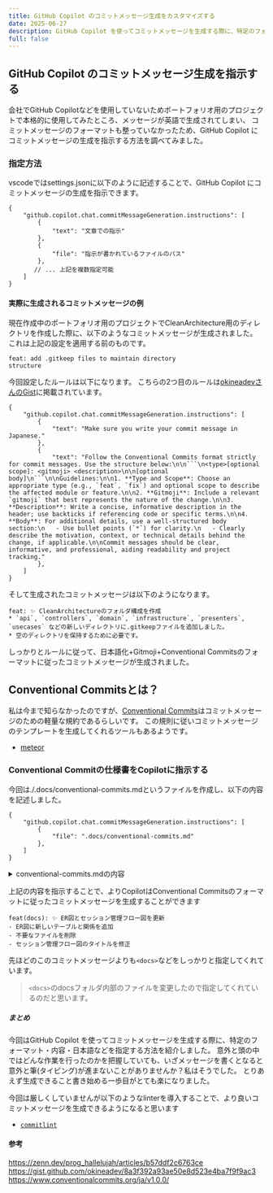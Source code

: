 ```yaml
---
title: GitHub Copilot のコミットメッセージ生成をカスタマイズする
date: 2025-06-27
description: GitHub Copilot を使ってコミットメッセージを生成する際に、特定のフォーマット・内容・日本語などを指定する方法を紹介します。
full: false
---
```


## GitHub Copilot のコミットメッセージ生成を指示する
会社でGitHub Copilotなどを使用していないためポートフォリオ用のプロジェクトで本格的に使用してみたところ、メッセージが英語で生成されてしまい、
コミットメッセージのフォーマットも整っていなかったため、GitHub Copilot にコミットメッセージの生成を指示する方法を調べてみました。

### 指定方法
vscodeではsettings.jsonに以下のように記述することで、GitHub Copilot にコミットメッセージの生成を指示できます。

```jsonc
{
    "github.copilot.chat.commitMessageGeneration.instructions": [
        {
            "text": "文章での指示"
        },
        {
            "file": "指示が書かれているファイルのパス"
        },
       // ... 上記を複数指定可能
    ]
}
```

#### 実際に生成されるコミットメッセージの例

現在作成中のポートフォリオ用のプロジェクトでCleanArchitecture用のディレクトリを作成した際に、以下のようなコミットメッセージが生成されました。
これは上記の設定を適用する前のものです。

```text
feat: add .gitkeep files to maintain directory
structure
```

今回設定したルールは以下になります。
こちらの2つ目のルールは[okineadevさんのGist](https://gist.github.com/okineadev/8a3f392a93ae50e8d523e4ba7f9f9ac3)に掲載されています。
```jsonc
{
    "github.copilot.chat.commitMessageGeneration.instructions": [
        {
            "text": "Make sure you write your commit message in Japanese."
        },
        {
            "text": "Follow the Conventional Commits format strictly for commit messages. Use the structure below:\n\n```\n<type>[optional scope]: <gitmoji> <description>\n\n[optional body]\n```\n\nGuidelines:\n\n1. **Type and Scope**: Choose an appropriate type (e.g., `feat`, `fix`) and optional scope to describe the affected module or feature.\n\n2. **Gitmoji**: Include a relevant `gitmoji` that best represents the nature of the change.\n\n3. **Description**: Write a concise, informative description in the header; use backticks if referencing code or specific terms.\n\n4. **Body**: For additional details, use a well-structured body section:\n   - Use bullet points (`*`) for clarity.\n   - Clearly describe the motivation, context, or technical details behind the change, if applicable.\n\nCommit messages should be clear, informative, and professional, aiding readability and project tracking."
        },
    ]
}
```

そして生成されたコミットメッセージは以下のようになります。

```text
feat: ✨ CleanArchitectureのフォルダ構成を作成
* `api`, `controllers`, `domain`, `infrastructure`, `presenters`, `usecases` などの新しいディレクトリに.gitkeepファイルを追加しました。
* 空のディレクトリを保持するために必要です。
```

しっかりとルールに従って、日本語化+Gitmoji+Conventional Commitsのフォーマットに従ったコミットメッセージが生成されました。


## Conventional Commitsとは？
私は今まで知らなかったのですが、[Conventional Commits](https://www.conventionalcommits.org/)はコミットメッセージのための軽量な規約であるらしいです。
この規則に従いコミットメッセージのテンプレートを生成してくれるツールもあるようです。

- [meteor](https://github.com/stefanlogue/meteor?tab=readme-ov-file)

### Conventional Commitの仕様書をCopilotに指示する
今回は./.docs/conventional-commits.mdというファイルを作成し、以下の内容を記述しました。

```jsonc
{
    "github.copilot.chat.commitMessageGeneration.instructions": [
        {
            "file": ".docs/conventional-commits.md"
        },
    ]
}
```

<details>

<summary>conventional-commits.mdの内容</summary>
# Conventional Commits Usage Guide

> 📘 This document includes material from the [Conventional Commits v1.0.0 Specification](https://www.conventionalcommits.org/en/v1.0.0/), licensed under [Creative Commons Attribution 3.0 International (CC BY 3.0)](https://creativecommons.org/licenses/by/3.0/).  
> Copyright © The Conventional Commits Specification Authors.

---

## ✍️ Commit Message Format

```

<type>(<scope>)\<optional !>: <description>

\[optional body]

\[optional footer(s)]

```

- The message must start with a **type** (`feat`, `fix`, `docs`, etc.).
- A **scope** may be included in parentheses.
- If the commit includes a breaking change, **`!`** must be added before the colon.
- A **description** must follow after a colon and a space.

---

## ✅ Examples

### Basic Feature and Fix

```text
feat(login): add support for OAuth2

fix(parser): handle null inputs correctly
```

### With Body

```text
feat(profile): allow avatar image uploads

This adds support for uploading avatar images using multipart/form-data.
Thumbnails are generated automatically using sharp.
```

### With Footer

```text
fix(auth): reject expired tokens

Tokens are now checked for expiration during validation.

Closes: #42
```

### Breaking Change (in header)

```text
refactor(api)!: drop support for legacy v1 endpoints

BREAKING CHANGE: API clients must now use the v2 endpoints.
```

### Breaking Change (footer only)

```text
chore(deps): update express to v5

BREAKING CHANGE: Express 5 no longer supports middleware chaining via `next('route')`.
```

---

## 📌 Common `type` Values

| Type       | Meaning                       |
| ---------- | ----------------------------- |
| `feat`     | A new feature                 |
| `fix`      | A bug fix                     |
| `docs`     | Documentation only changes    |
| `style`    | Code style (formatting, etc.) |
| `refactor` | Code refactoring              |
| `perf`     | Performance improvement       |
| `test`     | Adding or fixing tests        |
| `chore`    | Build process or tool changes |

You may define and use additional types if needed.

---

## 🔗 References

- [Official Specification](https://www.conventionalcommits.org/en/v1.0.0/)
- [RFC 2119 Keywords](https://www.rfc-editor.org/rfc/rfc2119)
- [CC BY 4.0 License](https://creativecommons.org/licenses/by/4.0/)

</details>


上記の内容を指示することで、よりCopilotはConventional Commitsのフォーマットに従ったコミットメッセージを生成することができます

```text
feat(docs): ✨ ER図とセッション管理フロー図を更新
- ER図に新しいテーブルと関係を追加
- 不要なファイルを削除
- セッション管理フロー図のタイトルを修正
```

先ほどのこのコミットメッセージよりも`<docs>`などをしっかりと指定してくれています。
> `<docs>`のdocsフォルダ内部のファイルを変更したので指定してくれているのだと思います。


##### まとめ
今回はGitHub Copilot を使ってコミットメッセージを生成する際に、特定のフォーマット・内容・日本語などを指定する方法を紹介しました。
意外と頭の中ではどんな作業を行ったのかを把握していても、いざメッセージを書くとなると意外と筆(タイピング)が進まないことがありませんか？私はそうでした。
とりあえず生成できること書き始める一歩目がとても楽になりました。

今回は厳しくしていませんが以下のようなlinterを導入することで、より良いコミットメッセージを生成できるようになると思います

- [`commitlint`](https://github.com/conventional-changelog/commitlint)

#### 参考
https://zenn.dev/prog_hallelujah/articles/b57ddf2c6763ce
https://gist.github.com/okineadev/8a3f392a93ae50e8d523e4ba7f9f9ac3
https://www.conventionalcommits.org/ja/v1.0.0/
